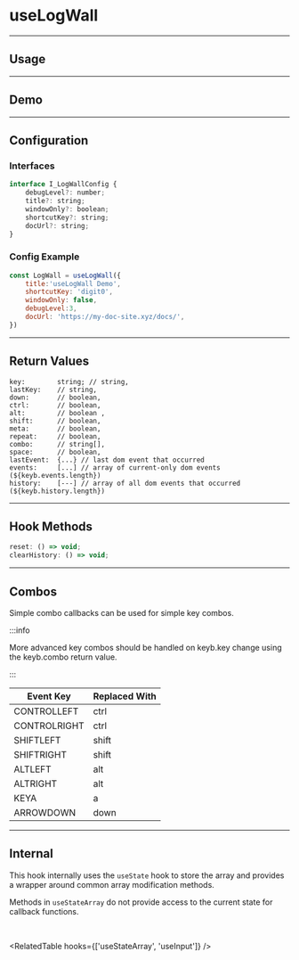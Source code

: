
# useLogWall




<!-- ======================================================================= -->
<hr />

## Usage    
 
 




<!-- ======================================================================= -->
<hr />

## Demo

<DemoComponent /> 




<!-- ======================================================================= -->
<hr />

## Configuration

### Interfaces

```js
interface I_LogWallConfig {
    debugLevel?: number;
    title?: string;
    windowOnly?: boolean;
    shortcutKey?: string;
    docUrl?: string;
}
```


### Config Example

```js
const LogWall = useLogWall({
    title:'useLogWall Demo', 
    shortcutKey: 'digit0', 
    windowOnly: false, 
    debugLevel:3,
    docUrl: 'https://my-doc-site.xyz/docs/',
})
```






<!-- ======================================================================= -->
<hr />

## Return Values

```tsx
key:        string; // string,
lastKey:    // string,
down:       // boolean,
ctrl:       // boolean,
alt:        // boolean ,
shift:      // boolean,
meta:       // boolean,
repeat:     // boolean,
combo:      // string[],
space:      // boolean,
lastEvent:  {...} // last dom event that occurred
events:     [...] // array of current-only dom events (${keyb.events.length})
history:    [---] // array of all dom events that occurred (${keyb.history.length})
```



<!-- ======================================================================= -->
<hr />

## Hook Methods


```js
reset: () => void;
clearHistory: () => void;
```




<!-- ======================================================================= -->
<hr />

## Combos

Simple combo callbacks can be used for simple key combos.  

:::info

More advanced key combos should be handled on keyb.key change using the 
keyb.combo return value. 

:::

| Event Key | Replaced With |
|---|---|
| CONTROLLEFT | ctrl |
| CONTROLRIGHT | ctrl |
| SHIFTLEFT | shift |
| SHIFTRIGHT | shift |
| ALTLEFT | alt |
| ALTRIGHT | alt |
| KEYA | a |
| ARROWDOWN | down |




<!--=========================================================================-->

<hr />


## Internal

This hook internally uses the `useState` hook to store the array and provides 
a wrapper around common array modification methods. 

Methods in `useStateArray` do not provide access to the current state for callback 
functions.

<!--=========================================================================-->

<br />

<RelatedTable hooks={['useStateArray', 'useInput']} />
